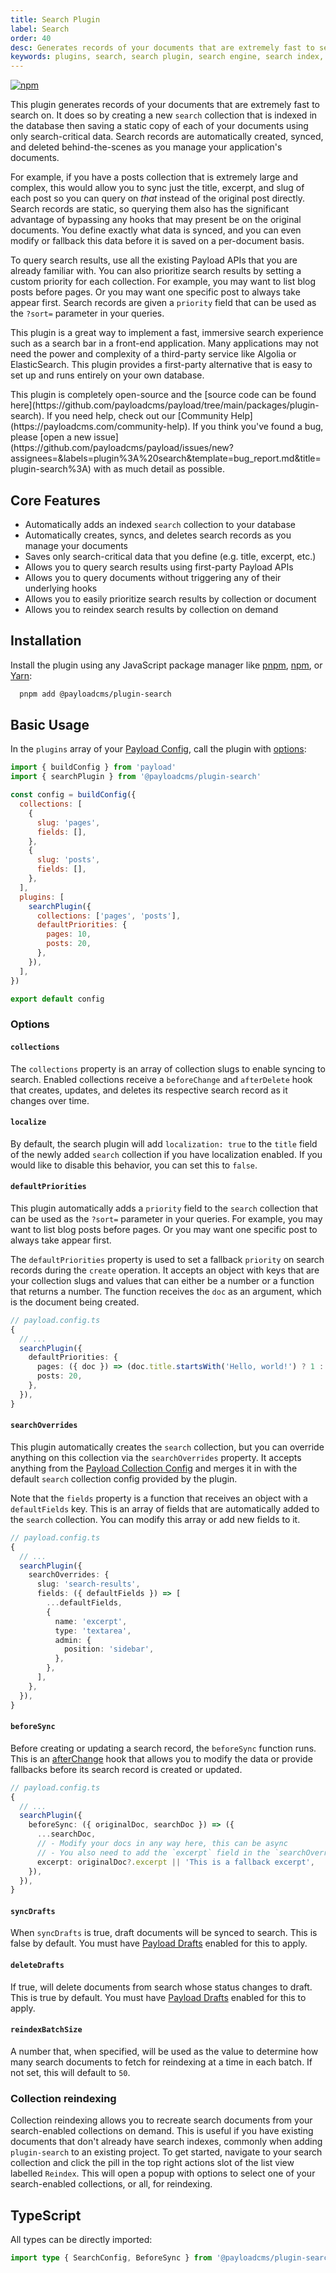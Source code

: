 ```yaml
---
title: Search Plugin
label: Search
order: 40
desc: Generates records of your documents that are extremely fast to search on.
keywords: plugins, search, search plugin, search engine, search index, search results, search bar, search box, search field, search form, search input
---
```


[![npm](https://img.shields.io/npm/v/@payloadcms/plugin-search)](https://www.npmjs.com/package/@payloadcms/plugin-search)

This plugin generates records of your documents that are extremely fast to search on. It does so by creating a new `search` collection that is indexed in the database then saving a static copy of each of your documents using only search-critical data. Search records are automatically created, synced, and deleted behind-the-scenes as you manage your application's documents.

For example, if you have a posts collection that is extremely large and complex, this would allow you to sync just the title, excerpt, and slug of each post so you can query on _that_ instead of the original post directly. Search records are static, so querying them also has the significant advantage of bypassing any hooks that may present be on the original documents. You define exactly what data is synced, and you can even modify or fallback this data before it is saved on a per-document basis.

To query search results, use all the existing Payload APIs that you are already familiar with. You can also prioritize search results by setting a custom priority for each collection. For example, you may want to list blog posts before pages. Or you may want one specific post to always take appear first. Search records are given a `priority` field that can be used as the `?sort=` parameter in your queries.

This plugin is a great way to implement a fast, immersive search experience such as a search bar in a front-end application. Many applications may not need the power and complexity of a third-party service like Algolia or ElasticSearch. This plugin provides a first-party alternative that is easy to set up and runs entirely on your own database.

<Banner type="info">
  This plugin is completely open-source and the [source code can be found
  here](https://github.com/payloadcms/payload/tree/main/packages/plugin-search). If you need help,
  check out our [Community Help](https://payloadcms.com/community-help). If you think you've found a
  bug, please [open a new
  issue](https://github.com/payloadcms/payload/issues/new?assignees=&labels=plugin%3A%20search&template=bug_report.md&title=plugin-search%3A)
  with as much detail as possible.
</Banner>

## Core Features

- Automatically adds an indexed `search` collection to your database
- Automatically creates, syncs, and deletes search records as you manage your documents
- Saves only search-critical data that you define (e.g. title, excerpt, etc.)
- Allows you to query search results using first-party Payload APIs
- Allows you to query documents without triggering any of their underlying hooks
- Allows you to easily prioritize search results by collection or document
- Allows you to reindex search results by collection on demand

## Installation

Install the plugin using any JavaScript package manager like [pnpm](https://pnpm.io), [npm](https://npmjs.com), or [Yarn](https://yarnpkg.com):

```bash
  pnpm add @payloadcms/plugin-search
```

## Basic Usage

In the `plugins` array of your [Payload Config](https://payloadcms.com/docs/configuration/overview), call the plugin with [options](#options):

```js
import { buildConfig } from 'payload'
import { searchPlugin } from '@payloadcms/plugin-search'

const config = buildConfig({
  collections: [
    {
      slug: 'pages',
      fields: [],
    },
    {
      slug: 'posts',
      fields: [],
    },
  ],
  plugins: [
    searchPlugin({
      collections: ['pages', 'posts'],
      defaultPriorities: {
        pages: 10,
        posts: 20,
      },
    }),
  ],
})

export default config
```

### Options

#### `collections`

The `collections` property is an array of collection slugs to enable syncing to search. Enabled collections receive a `beforeChange` and `afterDelete` hook that creates, updates, and deletes its respective search record as it changes over time.

#### `localize`

By default, the search plugin will add `localization: true` to the `title` field of the newly added `search` collection if you have localization enabled. If you would like to disable this behavior, you can set this to `false`.

#### `defaultPriorities`

This plugin automatically adds a `priority` field to the `search` collection that can be used as the `?sort=` parameter in your queries. For example, you may want to list blog posts before pages. Or you may want one specific post to always take appear first.

The `defaultPriorities` property is used to set a fallback `priority` on search records during the `create` operation. It accepts an object with keys that are your collection slugs and values that can either be a number or a function that returns a number. The function receives the `doc` as an argument, which is the document being created.

```ts
// payload.config.ts
{
  // ...
  searchPlugin({
    defaultPriorities: {
      pages: ({ doc }) => (doc.title.startsWith('Hello, world!') ? 1 : 10),
      posts: 20,
    },
  }),
}
```

#### `searchOverrides`

This plugin automatically creates the `search` collection, but you can override anything on this collection via the `searchOverrides` property. It accepts anything from the [Payload Collection Config](https://payloadcms.com/docs/configuration/collections) and merges it in with the default `search` collection config provided by the plugin.

Note that the `fields` property is a function that receives an object with a `defaultFields` key. This is an array of fields that are automatically added to the `search` collection. You can modify this array or add new fields to it.

```ts
// payload.config.ts
{
  // ...
  searchPlugin({
    searchOverrides: {
      slug: 'search-results',
      fields: ({ defaultFields }) => [
        ...defaultFields,
        {
          name: 'excerpt',
          type: 'textarea',
          admin: {
            position: 'sidebar',
          },
        },
      ],
    },
  }),
}
```

#### `beforeSync`

Before creating or updating a search record, the `beforeSync` function runs. This is an [afterChange](https://payloadcms.com/docs/hooks/globals#afterchange) hook that allows you to modify the data or provide fallbacks before its search record is created or updated.

```ts
// payload.config.ts
{
  // ...
  searchPlugin({
    beforeSync: ({ originalDoc, searchDoc }) => ({
      ...searchDoc,
      // - Modify your docs in any way here, this can be async
      // - You also need to add the `excerpt` field in the `searchOverrides` config
      excerpt: originalDoc?.excerpt || 'This is a fallback excerpt',
    }),
  }),
}
```

#### `syncDrafts`

When `syncDrafts` is true, draft documents will be synced to search. This is false by default. You must have [Payload Drafts](https://payloadcms.com/docs/versions/drafts) enabled for this to apply.

#### `deleteDrafts`

If true, will delete documents from search whose status changes to draft. This is true by default. You must have [Payload Drafts](https://payloadcms.com/docs/versions/drafts) enabled for this to apply.

#### `reindexBatchSize`

A number that, when specified, will be used as the value to determine how many search documents to fetch for reindexing at a time in each batch. If not set, this will default to `50`.

### Collection reindexing

Collection reindexing allows you to recreate search documents from your search-enabled collections on demand. This is useful if you have existing documents that don't already have search indexes, commonly when adding `plugin-search` to an existing project. To get started, navigate to your search collection and click the pill in the top right actions slot of the list view labelled `Reindex`. This will open a popup with options to select one of your search-enabled collections, or all, for reindexing.

## TypeScript

All types can be directly imported:

```ts
import type { SearchConfig, BeforeSync } from '@payloadcms/plugin-search/types'
```
